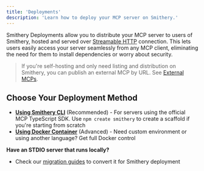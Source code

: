 ```yaml
---
title: 'Deployments'
description: 'Learn how to deploy your MCP server on Smithery.'
---
```


Smithery Deployments allow you to distribute your MCP server to users of Smithery, hosted and served over [Streamable HTTP](https://modelcontextprotocol.io/specification/2025-03-26/basic/transports#streamable-http) connection. This lets users easily access your server seamlessly from any MCP client, eliminating the need for them to install dependencies or worry about security.

> If you're self-hosting and only need listing and distribution on Smithery, you can publish an external MCP by URL. See [External MCPs](/build/external).

## Choose Your Deployment Method

- **[Using Smithery CLI](/build/deployments/typescript)** (Recommended) - For servers using the official MCP TypeScript SDK. Use `npm create smithery` to create a scaffold if you're starting from scratch
- **[Using Docker Container](/build/deployments/custom-container)** (Advanced) - Need custom environment or using another language? Get full Docker control

**Have an STDIO server that runs locally?**

- Check our [migration guides](/migrations/stdio-to-http) to convert it for Smithery deployment

